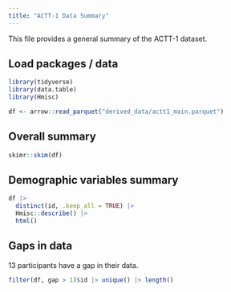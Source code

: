 ```yaml
---
title: "ACTT-1 Data Summary"
---
```


This file provides a general summary of the ACTT-1 dataset.

## Load packages / data

```r
library(tidyverse)
library(data.table)
library(Hmisc)
```

```r
df <- arrow::read_parquet("derived_data/actt1_main.parquet")
```

## Overall summary

```r
skimr::skim(df)
```

## Demographic variables summary

```r
df |>
  distinct(id, .keep_all = TRUE) |>
  Hmisc::describe() |>
  html()
```

## Gaps in data

13 participants have a gap in their data.

```r
filter(df, gap > 1)$id |> unique() |> length()
```

